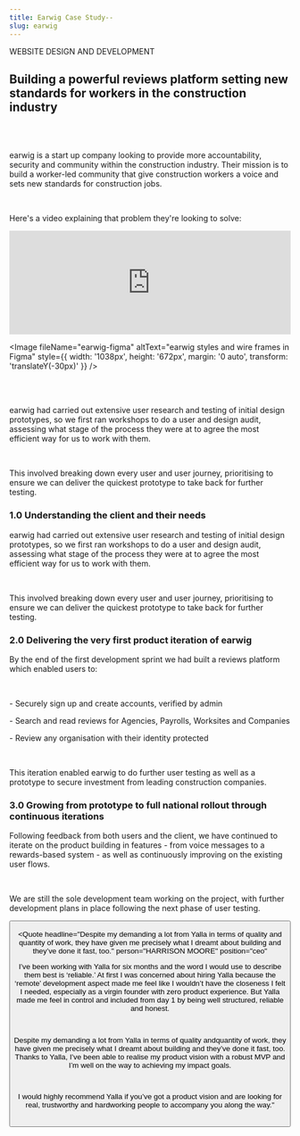 ```yaml
---
title: Earwig Case Study--
slug: earwig
---
```




<HeadingsWrapper>

<CapsHeadingSmall>WEBSITE DESIGN AND DEVELOPMENT</CapsHeadingSmall>

## Building a powerful reviews platform setting new standards for workers in the construction industry

</HeadingsWrapper>

<SecondSection>

<div>
<Subtitle title="WHERE IT ALL STARTED" size="small" />

<br />
<br />

earwig is a start up company looking to provide more accountability, security and community within the construction industry. Their mission is to build a worker-led community that give construction workers a voice and sets new standards for construction jobs.

<br />

Here's a video explaining that problem they're looking to solve:

<iframe
  width="100%"
  height="186"
  src="https://www.youtube.com/embed/x0Kv_QRWR-I"
  frameborder="0"
  allow="accelerometer; autoplay; encrypted-media; gyroscope; picture-in-picture"
  allowfullscreen
  style={{
     marginTop: '3rem',
     marginBottom: '6rem'
  }}
></iframe>
</div>

<MetaDataWrapper>
<MetaData title="client" text={["earwig"]} />
<MetaData title="SECTOR" text={["Construction"]} />
<MetaData title="DELIVERABLES" text={["User Experience", "UI Kits/Design", "Systems Prototypes", "Full stack development", "Information Architecture", "Content Management Systems", "Web Applications"]} />
</MetaDataWrapper>

</SecondSection>

<div style={{ width: '80%', margin: '0 auto' }}>
<SubtitleAlternate
  title="WHERE WE CAME IN"
  content=" earwig asked us to create a brand new reviews-based platform from scratch for them to do this. It would need to enable workers to share experiences and information, but importantly protect their identity while ensuring all input was verified. Working in partnership with their in-house resources, we took the product from a design prototype through to full implementation."
/>
</div>

<Image
  fileName="earwig-figma"
  altText="earwig styles and wire frames in Figma"
  style={{
     width: '1038px',
     height: '672px',
     margin: '0 auto',
     transform: 'translateY(-30px)'
     }}
/>

<div style={{ marginLeft: '13rem', marginTop: '2rem', width: '80%' }}>
<Subtitle title="What We Delivered" size="small" />

<br />
<br />

earwig had carried out extensive user research and testing of initial design prototypes, so we first ran workshops to do a user and design audit, assessing what stage of the process they were at to agree the most efficient way for us to work with them.

<br />

This involved breaking down every user and user journey, prioritising to ensure we can deliver the quickest prototype to take back for further testing.
</div>

<PointsSection>

### 1.0 Understanding the client and their needs

earwig had carried out extensive user research and testing of initial design prototypes, so we first ran workshops to do a user and design audit, assessing what stage of the process they were at to agree the most efficient way for us to work with them.

<br />

<p style={{ marginBottom: '5rem' }}>
This involved breaking down every user and user journey, prioritising to ensure we can deliver the quickest prototype to take back for further testing.
</p>

### 2.0 Delivering the very first product iteration of earwig

By the end of the first development sprint we had built a reviews platform which enabled users to:

<br />

<p>- Securely sign up and create accounts, verified by admin</p>
<p>- Search and read reviews for Agencies, Payrolls, Worksites and Companies</p>
<p>- Review any organisation with their identity protected </p>

<br />

<p style={{ marginBottom: '5rem' }}>
This iteration enabled earwig to do further user testing as well as a prototype to secure investment from leading construction companies.
</p>

### 3.0 Growing from prototype to full national rollout through continuous iterations

Following feedback from both users and the client, we have continued to iterate on the product building in features - from voice messages to a rewards-based system - as well as continuously improving on the existing user flows.

<br />

<p style={{ marginBottom: '5rem' }}>
  We are still the sole development team working on the project, with further development plans in place following the next phase of user testing.
</p>

<Button primary title="CHECK OUT EARWIG" />

</PointsSection>

<Image fileName="earwig-phones" altText="Earwig app on mobile devices" />

<div style={{
  marginLeft: '15rem',
  marginTop: '5rem',
  marginBottom: '10rem',
  width: '80%'
}}>

<Quote headline="Despite my demanding a lot from Yalla in terms of quality ​and​ quantity of work, they have given me precisely what I dreamt about building and they’ve done it fast, too."
  person="HARRISON MOORE"
  position="ceo"
>

I’ve been working with Yalla for six months and the word I would use to describe them best is ‘reliable.’ At first I was concerned about hiring Yalla because the ‘remote’ development aspect made me feel like I wouldn’t have the closeness I felt I needed, especially as a virgin founder with zero product experience. But Yalla made me feel in control and included from day 1 by being well structured, reliable and honest.

<br />

Despite my demanding a lot from Yalla in terms of quality ​and​ quantity of work, they have given me precisely what I dreamt about building and they’ve done it fast, too. Thanks to Yalla, I’ve been able to realise my product vision with a robust MVP and I’m well on the way to achieving my impact goals.

<br />

I would highly recommend Yalla if you’ve got a product vision and are looking for real, trustworthy and hardworking people to accompany you along the way."

<br />

</Quote>
</div>
